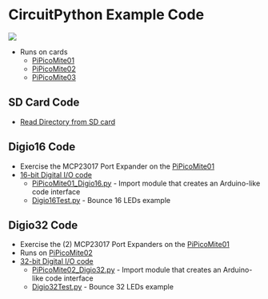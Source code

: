 = CircuitPython Example Code =

<img src="http://land-boards.com/blwiki/images/1/15/PiPicoMite01_Rev2_P18315-720px.jpg"></img>

* Runs on cards
** [http://land-boards.com/blwiki/index.php?title=PiPicoMite01 PiPicoMite01]
** [http://land-boards.com/blwiki/index.php?title=PiPicoMite02 PiPicoMite02]
** [http://land-boards.com/blwiki/index.php?title=PiPicoMite03 PiPicoMite03]

== SD Card Code ==

* [https://github.com/land-boards/RasPiPico/tree/main/CircuitPython/CircuitPython_Code/SD_Card Read Directory from SD card]

== Digio16 Code ==

* Exercise the MCP23017 Port Expander on the [http://land-boards.com/blwiki/index.php?title=PiPicoMite01 PiPicoMite01]
* [https://github.com/land-boards/RasPiPico/tree/main/CircuitPython/CircuitPython_Code/digio16 16-bit Digital I/O code]
** [https://github.com/land-boards/RasPiPico/blob/main/CircuitPython/CircuitPython_Code/digio16/PiPicoMite01_Digio16.py PiPicoMite01_Digio16.py] - Import module that creates an Arduino-like code interface
** [https://github.com/land-boards/RasPiPico/blob/main/CircuitPython/CircuitPython_Code/digio16/Digio16Test.py Digio16Test.py] - Bounce 16 LEDs example

== Digio32 Code ==

* Exercise the (2) MCP23017 Port Expanders on the [http://land-boards.com/blwiki/index.php?title=PiPicoMite01 PiPicoMite01]
* Runs on [http://land-boards.com/blwiki/index.php?title=PiPicoMite02 PiPicoMite02]
* [https://github.com/land-boards/RasPiPico/tree/main/CircuitPython/CircuitPython_Code/digio32 32-bit Digital I/O code]
** [https://github.com/land-boards/RasPiPico/blob/main/CircuitPython/CircuitPython_Code/digio32/PiPicoMite02_Digio32.py PiPicoMite02_Digio32.py] - Import module that creates an Arduino-like code interface
** [https://github.com/land-boards/RasPiPico/blob/main/CircuitPython/CircuitPython_Code/digio32/Digio32Test.py Digio32Test.py] - Bounce 32 LEDs example
